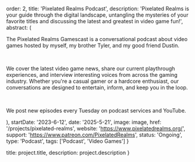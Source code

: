 
  order: 2,
  title: 'Pixelated Realms Podcast',
  description:
    'Pixelated Realms is your guide through the digital landscape, untangling the mysteries of your favorite titles and discussing the latest and greatest in video game fun!',
  abstract: (
    <div>
      <p>
        The Pixelated Realms Gamescast is a conversational podcast about video games hosted by myself, my brother Tyler,
        and my good friend Dustin.
      </p>
      <br />
      <p>
        We cover the latest video game news, share our current playthrough experiences, and interview interesting voices
        from across the gaming industry. Whether you're a casual gamer or a hardcore enthusiast, our conversations are
        designed to entertain, inform, and keep you in the loop.
      </p>
      <br />
      <p>We post new episodes every Tuesday on podcast services and YouTube.</p>
    </div>
  ),
  startDate: '2023-6-12',
  date: '2025-5-21',
  image: image,
  href: '/projects/pixelated-realms',
  website: 'https://www.pixelatedrealms.org/',
  support: 'https://www.patreon.com/PixelatedRealms',
  status: 'Ongoing',
  type: 'Podcast',
  tags: ['Podcast', 'Video Games']
}

  title: project.title,
  description: project.description
}
